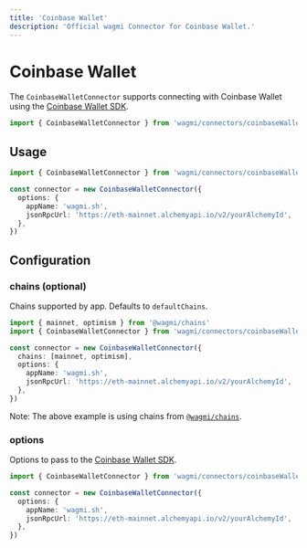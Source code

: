 ```yaml
---
title: 'Coinbase Wallet'
description: 'Official wagmi Connector for Coinbase Wallet.'
---
```


# Coinbase Wallet

The `CoinbaseWalletConnector` supports connecting with Coinbase Wallet using the [Coinbase Wallet SDK](https://docs.cloud.coinbase.com/wallet-sdk/docs).

```ts
import { CoinbaseWalletConnector } from 'wagmi/connectors/coinbaseWallet'
```

## Usage

```ts
import { CoinbaseWalletConnector } from 'wagmi/connectors/coinbaseWallet'

const connector = new CoinbaseWalletConnector({
  options: {
    appName: 'wagmi.sh',
    jsonRpcUrl: 'https://eth-mainnet.alchemyapi.io/v2/yourAlchemyId',
  },
})
```

## Configuration

### chains (optional)

Chains supported by app. Defaults to `defaultChains`.

```ts {5}
import { mainnet, optimism } from '@wagmi/chains'
import { CoinbaseWalletConnector } from 'wagmi/connectors/coinbaseWallet'

const connector = new CoinbaseWalletConnector({
  chains: [mainnet, optimism],
  options: {
    appName: 'wagmi.sh',
    jsonRpcUrl: 'https://eth-mainnet.alchemyapi.io/v2/yourAlchemyId',
  },
})
```

Note: The above example is using chains from [`@wagmi/chains`](/react/chains#wagmichains).

### options

Options to pass to the [Coinbase Wallet SDK](https://docs.cloud.coinbase.com/wallet-sdk/docs).

```ts {4-7}
import { CoinbaseWalletConnector } from 'wagmi/connectors/coinbaseWallet'

const connector = new CoinbaseWalletConnector({
  options: {
    appName: 'wagmi.sh',
    jsonRpcUrl: 'https://eth-mainnet.alchemyapi.io/v2/yourAlchemyId',
  },
})
```
